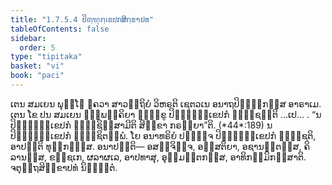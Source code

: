 ```yaml
---
title: "1.7.5.4 ປິຓ຺ຑຸກ຺ເຂປກສິກ຺ຂາປທ"
tableOfContents: false
sidebar:
  order: 5
type: "tipitaka"
basket: "vi"
book: "paci"
---
```



<DynamicBreadcrumb />

<Division number="620" book="paci">

<Paragraph number="1904" book="paci">
ເຕນ ສມເຍນ ພຸທ຺ໂຘ ຠຄວາ ສາວຕ຺ຖິຍໍ ວິຫຣຕິ ເຊຕວເນ ອນາຖປິຓ຺ຑິກສ຺ສ ອາຣາເມ. ເຕນ ໂຂ ປນ ສມເຍນ ຉພ຺ພຄ຺ຄິຍາ ຠິກ຺ຂູ ປິຓ຺ຑຸກ຺ເຂປກໍ ຠຸຎ຺ຊນ຺ຕິ …ເປ… .
</Paragraph>

<Paragraph number="1905" book="paci">
<Emphasis>“ນ ປິຓ຺ຑຸກ຺ເຂປກໍ ຠຸຎ຺ຊິສ຺ສາມີຕິ ສິກ຺ຂາ ກຣຓີຍາ”</Emphasis>ຕິ. (*44*:<Emphasis>189</Emphasis>)
</Paragraph>

<Paragraph number="1906" book="paci">
ນ ປິຓ຺ຑຸກ຺ເຂປກໍ ຠຸຎ຺ຊິຕພ຺ພໍ. ໂຍ ອນາທຣິຍໍ ປຏິຈ຺ຈ ປິຓ຺ຑຸກ຺ເຂປກໍ ຠຸຎ຺ຊຕິ, ອາປຕ຺ຕິ ທຸກ຺ກຏສ຺ສ.
</Paragraph>

<Paragraph number="1907" book="paci">
ອນາປຕ຺ຕິ— ອສຎ຺ຈິຈ຺ຈ, ອສ຺ສຕິຍາ, ອຊານນ຺ຕສ຺ສ, ຄິລານສ຺ສ, ຂຊ຺ຊເກ, ຜລາຜເລ, ອາປທາສຸ, ອຸມ຺ມຕ຺ຕກສ຺ສ, ອາທິກມ຺ມິກສ຺ສາຕິ.

</Paragraph>
</Division>

<Paragraph number="1908" type="center" book="paci">
ຈຕຸຕ຺ຖສິກ຺ຂາປທໍ ນິຏ຺ຐິຕໍ.
</Paragraph>